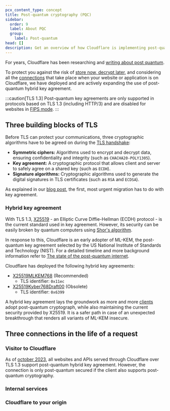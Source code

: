 ```yaml
---
pcx_content_type: concept
title: Post-quantum cryptography (PQC)
sidebar:
  order: 9
  label: About PQC
  group:
    label: Post-quantum
head: []
description: Get an overview of how Cloudflare is implementing post-quantum cryptography to protect you against store now, decrypt later.
---
```


For years, Cloudflare has been researching and [writing about post quantum](https://blog.cloudflare.com/tag/post-quantum/).

To protect you against the risk of [store now, decrypt later](https://en.wikipedia.org/wiki/Harvest_now,_decrypt_later), and considering all the [connections](#three-connections-in-the-life-of-a-request) that take place when your website or application is on Cloudflare, we have deployed and are actively expanding the use of post-quantum hybrid key agreement.

:::caution[TLS 1.3]
Post-quantum key agreements are only supported in protocols based on TLS 1.3 (including HTTP/3) and are disabled for websites in [FIPS mode](/cloudflare-one/policies/gateway/http-policies/tls-decryption/#fips-compliance).
:::

## Three building blocks of TLS

Before TLS can protect your communications, three cryptographic algorithms have to be agreed on during the [TLS handshake](https://www.cloudflare.com/learning/ssl/what-happens-in-a-tls-handshake/):

- **Symmetric ciphers:** Algorithms used to encrypt and decrypt data, ensuring confidentiality and integrity (such as `CHACHA20-POLY1305`).
- **Key agreement:** A cryptographic protocol that allows client and server to safely agree on a shared key (such as `ECDH`).
- **Signature algorithms:** Cryptographic algorithms used to generate the digital signatures in TLS certificates (such as `RSA` and `ECDSA`).

As explained in our [blog post](https://blog.cloudflare.com/pq-2024/#two-migrations), the first, most urgent migration has to do with key agreement.

### Hybrid key agreement

With TLS 1.3, [X25519](https://en.wikipedia.org/wiki/Curve25519) - an Elliptic Curve Diffie-Hellman (ECDH) protocol - is the current standard used in key agreement. However, its security can be easily broken by quantum computers using [Shor's algorithm](https://en.wikipedia.org/wiki/Shor%27s_algorithm).

In response to this, Cloudflare is an early adopter of ML-KEM, the post-quantum key agreement selected by the US National Institute of Standards and Technology (NIST). For a detailed timeline and more background information refer to [The state of the post-quantum internet](https://blog.cloudflare.com/pq-2024/).

Cloudflare has deployed the following hybrid key agreements:

- [X25519MLKEM768](https://datatracker.ietf.org/doc/draft-kwiatkowski-tls-ecdhe-mlkem/) (Recommended)
    - TLS identifier: `0x11ec`
- [X25519Kyber768Draft00](https://datatracker.ietf.org/doc/draft-tls-westerbaan-xyber768d00/) (Obsolete)
    - TLS identifier: `0x6399`

A hybrid key agreement lays the groundwork as more and more [clients](#visitor-to-cloudflare) adopt post-quantum cryptograph, while also maintaining the current security provided by X25519. It is a safer path in case of an unexpected breakthrough that renders all variants of ML-KEM insecure.

## Three connections in the life of a request

### Visitor to Cloudflare

As of [october 2023](https://blog.cloudflare.com/post-quantum-for-all/), all websites and APIs served through Cloudflare over TLS 1.3 support post-quantum hybrid key agreement. However, the connection is only post-quantum secured if the client also supports post-quantum cryptography.

### Internal services

### Cloudflare to your origin